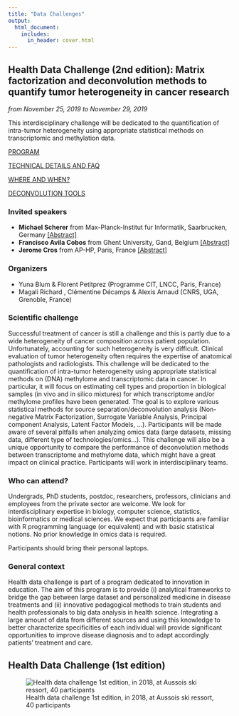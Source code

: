 ```yaml
---
title: "Data Challenges"
output:
  html_document:
    includes:
      in_header: cover.html
---
```


## Health Data Challenge (2nd edition): Matrix factorization and deconvolution methods to quantify tumor heterogeneity in cancer research

*from November 25, 2019 to November 29, 2019*

This interdisciplinary challenge will be dedicated to the quantification of intra-tumor heterogeneity using appropriate statistical methods on transcriptomic and methylation data.

[PROGRAM](data_challenges_program.html)

[TECHNICAL DETAILS AND FAQ](data_challenges_practicals.html)

[WHERE AND WHEN?](data_challenges_where_when.html)

[DECONVOLUTION TOOLS](data_challenges_tools.html)

### Invited speakers

- **Michael Scherer** from Max-Planck-Institut fur Informatik, Saarbrucken, Germany
  [[Abstract]](data_challenges_abtract_M.html)
- **Francisco Avila Cobos** from Ghent University, Gand, Belgium [[Abstract]](data_challenges_abstract_F.html)
- **Jerome Cros** from AP-HP, Paris, France [[Abstract]](data_challenges_abstract_J.html)

### Organizers

- Yuna Blum & Florent Petitprez (Programme CIT, LNCC, Paris, France)
- Magali Richard , Clémentine Décamps & Alexis Arnaud (CNRS, UGA, Grenoble, France)

### Scientific challenge

Successful treatment of cancer is still a challenge and this is partly due to a wide heterogeneity of cancer composition across patient population.
Unfortunately, accounting for such heterogeneity is very difficult. Clinical evaluation of tumor heterogeneity often requires the expertise of anatomical pathologists and radiologists.
This challenge will be dedicated to the quantification of intra-tumor heterogeneity using appropriate statistical methods on (DNA) methylome and transcriptomic data in cancer.
In particular, it will focus on estimating cell types and proportion in biological samples (in vivo and in silico mixtures) for which transcriptome and/or methylome profiles have been generated.
The goal is to explore various statistical methods for source separation/deconvolution analysis (Non-negative Matrix Factorization, Surrogate Variable Analysis, Principal component Analysis, Latent Factor Models, …).
Participants will be made aware of several pitfalls when analyzing omics data (large datasets, missing data, different type of technologies/omics…).
This challenge will also be a unique opportunity to compare the performance of deconvolution methods between transcriptome and methylome data, which might have a great impact on clinical practice.
Participants will work in interdisciplinary teams.


### Who can attend?

Undergrads, PhD students, postdoc, researchers, professors, clinicians and employees from the private sector are welcome.
We look for interdisciplinary expertise in biology, computer science, statistics, bioinformatics or medical sciences.
We expect that participants are familiar with R programming language (or equivalent) and with basic statistical notions. No prior knowledge in omics data is required.

Participants should bring their personal laptops.


### General context

Health data challenge is part of a program dedicated to innovation in education. The aim of this program is to provide (i) analytical frameworks to bridge the gap between large dataset and personalized medicine in disease treatments and (ii) innovative pedagogical methods to train students and health professionals to big data analysis in health science. Integrating a large amount of data from different sources and using this knowledge to better characterize specificities of each individual will provide significant opportunities to improve disease diagnosis and to adapt accordingly patients’ treatment and care.




## Health Data Challenge (1st edition)


![Health data challenge 1st edition, in 2018, at Aussois ski ressort, 40 participants](pictures/first_edition.png)
